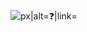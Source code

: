 <onlyinclude>[[Image:Blue question mark (italic).svg|{{{1|20}}}px|alt=❓|link=]]</onlyinclude><noinclude>{{documentation}}</noinclude>